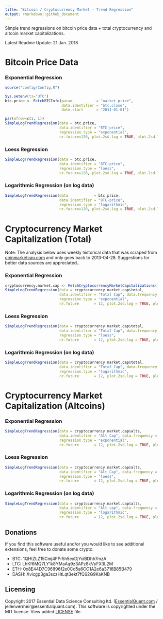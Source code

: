 ```yaml
---
title: "Bitcoin / Cryptocurrency Market - Trend Regression"
output: rmarkdown::github_document
---
```


Simple trend regressions on bitcoin price data + total cryptocurrency and altcoin market capitalizations.

Latest Readme Update: 21 Jan. 2018

# Bitcoin Price Data

### Exponential Regression

```r
source("config/Config.R")

Sys.setenv(tz="UTC")
btc.price <- FetchBTCInfo(param           = "market-price",   
                          data.identifier = "btc.close", 
                          date.start      = "2011-01-01")

par(mfrow=c(1, 1))
SimpleLogTrendRegression(data = btc.price, 
                         data.identifier = "BTC-price",
                         regression.type = "exponential",
                         nr.future=120, plot.2sd.log = TRUE, plot.2sd.levels = FALSE)
```

### Loess Regression

```r
SimpleLogTrendRegression(data = btc.price, 
                         data.identifier = "BTC-price",
                         regression.type = "loess",
                         nr.future=120, plot.2sd.log = TRUE, plot.2sd.levels = TRUE)
```

### Logarithmic Regression (on log data)

```r
SimpleLogTrendRegression(data            = btc.price,
                         data.identifier = "BTC-price",
                         regression.type = "logarithmic",
                         nr.future=120, plot.2sd.log = TRUE, plot.2sd.levels = TRUE)
```
 
# Cryptocurrency Market Capitalization (Total)

Note: The analysis below uses weekly historical data that was scraped from [coinmarketcap.com](https://coinmarketcap.com/) and only goes back to 2013-04-28. Suggestions for better data sources are appreciated..

### Exponential Regression
```r
cryptocurrency.market.cap <- FetchCryptocurrencyMarketCapitalizations()
SimpleLogTrendRegression(data = cryptocurrency.market.cap$total,
                         data.identifier = "Total Cap", data.frequency = "weekly",
                         regression.type = "exponential",
                         nr.future       = 12, plot.2sd.log = TRUE, plot.2sd.levels = TRUE)
```

### Loess Regression
```r
SimpleLogTrendRegression(data = cryptocurrency.market.cap$total,
                         data.identifier = "Total Cap", data.frequency = "weekly",
                         regression.type = "loess",
                         nr.future       = 12, plot.2sd.log = TRUE, plot.2sd.levels = TRUE)
```

### Logarithmic Regression (on log data)
```r
SimpleLogTrendRegression(data = cryptocurrency.market.cap$total,
                         data.identifier = "Total Cap", data.frequency = "weekly",
                         regression.type = "logarithmic",
                         nr.future       = 12, plot.2sd.log = TRUE, plot.2sd.levels = TRUE)
```


# Cryptocurrency Market Capitalization (Altcoins)

### Exponential Regression
```r
SimpleLogTrendRegression(data = cryptocurrency.market.cap$alts,
                         data.identifier = "Alt Cap", data.frequency = "weekly",
                         regression.type = "exponential",
                         nr.future       = 12, plot.2sd.log = TRUE, plot.2sd.levels = TRUE)
```

### Loess Regression
```r
SimpleLogTrendRegression(data = cryptocurrency.market.cap$alts,
                         data.identifier = "Alt Cap", data.frequency = "weekly",
                         regression.type = "loess",
                         nr.future       = 12, plot.2sd.log = TRUE, plot.2sd.levels = TRUE)
```

### Logarithmic Regression (on log data)
```r
SimpleLogTrendRegression(data = cryptocurrency.market.cap$alts,
                         data.identifier = "Alt cap", data.frequency = "weekly",
                         regression.type = "logarithmic",
                         nr.future       = 12, plot.2sd.log = TRUE, plot.2sd.levels = TRUE)
```

## Donations

If you find this software useful and/or you would like to see additional extensions, feel free to donate some crypto:

 - BTC: 1QHtZLZ15Cmj4FPr5h5exDjYciBDhh7mzA
 - LTC: LhKf6MQ7LY1k8YMaAq9z3APz8kVyFX3L2M
 - ETH: 0x8E44D7C96896f2e0Cd5a6CC1A2e6a3716B85B479
 - DASH: Xvicgp3ga3sczHtLqt3ekt7fQ62G9KaKNB
 
## Licensing

Copyright 2017 Essential Data Science Consulting ltd. ([EssentialQuant.com](http://essentialquant.com "EssentialQuant") / jellenvermeir@essentialquant.com).
This software is copyrighted under the MIT license: View added [LICENSE](./LICENSE) file.
